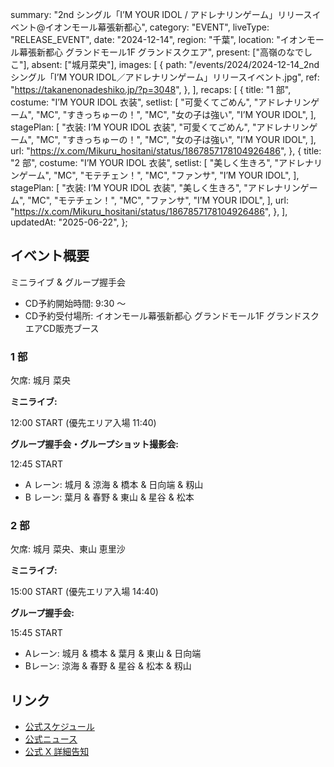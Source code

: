   summary:
    "2nd シングル「I’M YOUR IDOL / アドレナリンゲーム」リリースイベント@イオンモール幕張新都心",
  category: "EVENT",
  liveType: "RELEASE_EVENT",
  date: "2024-12-14",
  region: "千葉",
  location: "イオンモール幕張新都心 グランドモール1F グランドスクエア",
  present: ["高嶺のなでしこ"],
  absent: ["城月菜央"],
  images: [
    {
      path: "/events/2024/2024-12-14_2nd シングル「I’M YOUR IDOL／アドレナリンゲーム」リリースイベント.jpg",
      ref: "https://takanenonadeshiko.jp/?p=3048",
    },
  ],
  recaps: [
    {
      title: "1 部",
      costume: "I’M YOUR IDOL 衣装",
      setlist: [
        "可愛くてごめん",
        "アドレナリンゲーム",
        "MC",
        "すきっちゅーの！",
        "MC",
        "女の子は強い",
        "I’M YOUR IDOL",
      ],
      stagePlan: [
        "衣装: I’M YOUR IDOL 衣装",
        "可愛くてごめん",
        "アドレナリンゲーム",
        "MC",
        "すきっちゅーの！",
        "MC",
        "女の子は強い",
        "I’M YOUR IDOL",
      ],
      url: "https://x.com/Mikuru_hositani/status/1867857178104926486",
    },
    {
      title: "2 部",
      costume: "I’M YOUR IDOL 衣装",
      setlist: [
        "美しく生きろ",
        "アドレナリンゲーム",
        "MC",
        "モテチェン！",
        "MC",
        "ファンサ",
        "I’M YOUR IDOL",
      ],
      stagePlan: [
        "衣装: I’M YOUR IDOL 衣装",
        "美しく生きろ",
        "アドレナリンゲーム",
        "MC",
        "モテチェン！",
        "MC",
        "ファンサ",
        "I’M YOUR IDOL",
      ],
      url: "https://x.com/Mikuru_hositani/status/1867857178104926486",
    },
  ],
  updatedAt: "2025-06-22",
};

## イベント概要

ミニライブ & グループ握手会

- CD予約開始時間: 9:30 〜
- CD予約受付場所: イオンモール幕張新都心 グランドモール1F グランドスクエアCD販売ブース

### 1 部

欠席: 城月 菜央

**ミニライブ:**

12:00 START (優先エリア入場 11:40)

**グループ握手会・グループショット撮影会:**

12:45 START

- A レーン: 城月 & 涼海 & 橋本 & 日向端 & 籾山
- B レーン: 葉月 & 春野 & 東山 & 星谷 & 松本

### 2 部

欠席: 城月 菜央、東山 恵里沙

**ミニライブ:**

15:00 START (優先エリア入場 14:40)

**グループ握手会:**

15:45 START

- Aレーン: 城月 & 橋本 & 葉月 & 東山 & 日向端
- Bレーン: 涼海 & 春野 & 星谷 & 松本 & 籾山

## リンク

- [公式スケジュール](https://takanenonadeshiko.jp/?p=2892)
- [公式ニュース](https://takanenonadeshiko.jp/?p=3048)
- [公式 X 詳細告知](https://x.com/takanenofficial/status/1864642165261127840)
